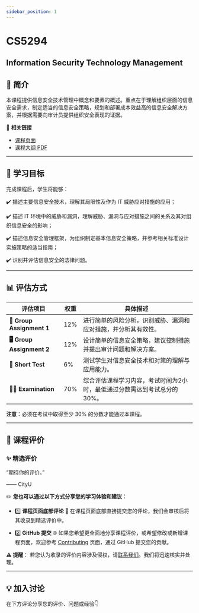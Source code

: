 ```yaml
---
sidebar_position: 1
---
```


# CS5294
## Information Security Technology Management

## **📘 简介**
本课程提供信息安全技术管理中概念和要素的概述。重点在于理解组织层面的信息安全需求，制定适当的信息安全策略，规划和部署成本效益高的信息安全解决方案，并根据需要向审计员提供组织安全表现的证据。

🔗 **相关链接**
- [课程页面](https://www.cityu.edu.hk/catalogue/pg/202425/course/CS5294.htm)
- [课程大纲 PDF](https://www.cityu.edu.hk/catalogue/pg/202425/course/CS5294.pdf)

---

## **🎯 学习目标**

完成课程后，学生将能够：

✔️ 描述主要信息安全技术，理解其局限性及作为 IT 威胁应对措施的应用；

✔️ 描述 IT 环境中的威胁和漏洞，理解威胁、漏洞与应对措施之间的关系及其对组织信息安全的影响；

✔️ 描述信息安全管理框架，为组织制定基本信息安全策略，并参考相关标准设计实施策略的适当指南；

✔️ 识别并评估信息安全的法律问题。

---

## **📊 评估方式**

| **评估项目**          | **权重** | **具体描述**                                                                                       |
|----------------------|---------|---------------------------------------------------------------------------------------------------|
| **📝 Group Assignment 1** | 12%     | 进行简单的风险分析，识别威胁、漏洞和应对措施，并分析其有效性。                                             |
| **🖥️ Group Assignment 2** | 12%     | 设计简单的信息安全策略，建议控制措施并提出审计问题和解决方案。                                             |
| **📄 Short Test**         | 6%      | 测试学生对信息安全技术和对策的理解与应用能力。                                                         |
| **🧑‍💻 Examination**      | 70%     | 综合评估课程学习内容，考试时间为2小时，最低通过分数需达到考试总分的30%。                                     |

**注意**：必须在考试中取得至少 30% 的分数才能通过本课程。

---

## **💬 课程评价**

### ✨ **精选评价**
<div className={commentStyles.commentBox}>
    <p className={commentStyles.commentText}>
        “期待你的评价。”
    </p>
    <p className={commentStyles.commentAuthor}>—— CityU</p>
</div>

✏️ **您也可以通过以下方式分享您的学习体验和建议：**

- 1️⃣ **课程页面底部评论**
💬 在课程页面底部直接提交您的评论，我们会审核后将其收录到精选评价中。

- 2️⃣ **GitHub 提交**
🌐 如果您希望更全面地分享课程评价，或希望修改或新增课程页面，欢迎参考 [Contributing](https://penjc.github.io/cityU-navigator/contributing) 页面，通过 GitHub 提交您的贡献。

**⚠️ 提醒**：
若您认为收录的评价内容涉及侵权，请[联系我们](https://github.com/penjc/cityU-navigator/issues)。我们将迅速核实并处理。


---

## **💡 加入讨论**

在下方评论分享您的评价、问题或经验👇
<Utterances />